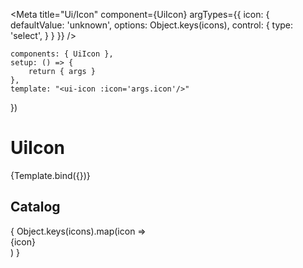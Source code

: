
<Meta title="Ui/Icon"
      component={UiIcon}
      argTypes={{
          icon: {
              defaultValue: 'unknown',
              options: Object.keys(icons),
              control: {
                  type: 'select',
              }
          }
      }}
/>

    components: { UiIcon },
    setup: () => {
        return { args }
    },
    template: "<ui-icon :icon='args.icon'/>"
})


# UiIcon
<Canvas>
    <Story name="Default">{Template.bind({})}</Story>
</Canvas>

<ArgsTable story="Default" />

## Catalog
<div className="icon-catalog">
    { Object.keys(icons).map(icon =>
        <div className="icon-catalog__entry" key={icon}>
            <div className="icon-catalog__icon">
                <V component={UiIcon} icon={icon} />
            </div>
            <span className="icon-catalog__icon-name">{icon}</span>
        </div>
    ) }
</div>
